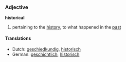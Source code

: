 ===Adjective===
'''historical'''

#pertaining to the [[history]], to what happened in the [[past]]

====Translations====

*Dutch: [[geschiedkundig]], [[historisch]]
*German: [[geschichtlich]], [[historisch]]